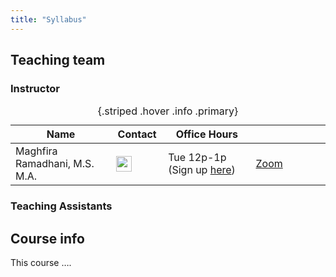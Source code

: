 ```yaml
---
title: "Syllabus"
---
```


## Teaching team

### Instructor

| Name | Contact | Office Hours |   |
|-----------------------|------------|--------------------|-----------------|
| Maghfira Ramadhani, M.S. M.A. | [<img src="https://raw.githubusercontent.com/FortAwesome/Font-Awesome/6.x/svgs/solid/envelope.svg" class="email-icon" width="25" height="25"/>](mailto:maghfira.ramadhani@gatech.edu) | Tue 12p-1p (Sign up [here](https://outlook.office.com/bookwithme/user/951a0a27d4b04de1960b5a3481e0d4cf%40gatech.edu?anonymous)) | [Zoom](https://gatech.zoom.us/my/afiramadhani) |

: {.striped .hover .info .primary}

### Teaching Assistants

## Course info

This course ....
